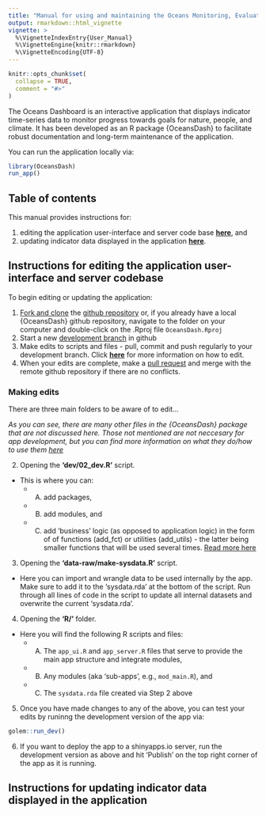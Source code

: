 ```yaml
---
title: "Manual for using and maintaining the Oceans Monitoring, Evaluation & Learning Dashboard"
output: rmarkdown::html_vignette
vignette: >
  %\VignetteIndexEntry{User_Manual}
  %\VignetteEngine{knitr::rmarkdown}
  %\VignetteEncoding{UTF-8}
---
```


```r
knitr::opts_chunk$set(
  collapse = TRUE,
  comment = "#>"
)
```


The Oceans Dashboard is an interactive application that displays indicator time-series data to monitor progress towards goals for nature, people, and climate. It has been developed as an R package {OceansDash} to facilitate robust documentation and long-term maintenance of the application. 

You can run the application locally via:

``` r
library(OceansDash)
run_app()
```

## Table of contents

This manual provides instructions for:

1) editing the application user-interface and server code base [**here**](#instructions-for-editing-the-application-user-interface-and-server-codebase), and
2) updating indicator data displayed in the application [**here**](#instructions-for-updating-indicator-data-displayed-in-the-application).

## Instructions for editing the application user-interface and server codebase

To begin editing or updating the application:

1. [Fork and clone](https://happygitwithr.com/fork-and-clone) the [github repository](https://github.com/cabuelow/OceansDash) or, if you already have a local {OceansDash} github repository, navigate to the folder on your computer and double-click on the .Rproj file `OceansDash.Rproj`
2. Start a new [development branch](https://happygitwithr.com/git-branches.html?q=branch#create-a-new-branch) in github
3. Make edits to scripts and files - pull, commit and push regularly to your development branch. Click [**here**](#making-edits) for more information on how to edit.
4. When your edits are complete, make a [pull request](https://happygitwithr.com/pr-extend.html?q=pull%20request#pr-extend) and merge with the remote github repository if there are no conflicts.

### Making edits

There are three main folders to be aware of to edit...

*As you can see, there are many other files in the {OceansDash} package that are not discussed here. Those not mentioned are not neccesary for app development, but you can find more information on what they do/how to use them [here](https://engineering-shiny.org/build-app-golem.html)*

2. Opening the **'dev/02_dev.R'** script. 
- This is where you can: 
  - A) add packages, 
  - B) add modules, and 
  - C) add ‘business’ logic (as opposed to application logic) in the form of of functions (add_fct) or utilities (add_utils) - the latter being smaller functions that will be used several times. [Read more here](https://engineering-shiny.org/build-app-golem.html)

3. Opening the **'data-raw/make-sysdata.R'** script.
- Here you can import and wrangle data to be used internally by the app. Make sure to add it to the 'sysdata.rda' at the bottom of the script. Run through all lines of code in the script to update all internal datasets and overwrite the current 'sysdata.rda'.

4. Opening the **'R/'** folder.
- Here you will find the following R scripts and files:
  - A) The `app_ui.R` and `app_server.R` files that serve to provide the main app structure and integrate modules,
  - B) Any modules (aka 'sub-apps', e.g., `mod_main.R`), and
  - C) The `sysdata.rda` file created via Step 2 above
  
5. Once you have made changes to any of the above, you can test your edits by runinng the development version of the app via:

``` r
golem::run_dev()
```

6. If you want to deploy the app to a shinyapps.io server, run the development version as above and hit 'Publish' on the top right corner of the app as it is running.

## Instructions for updating indicator data displayed in the application

